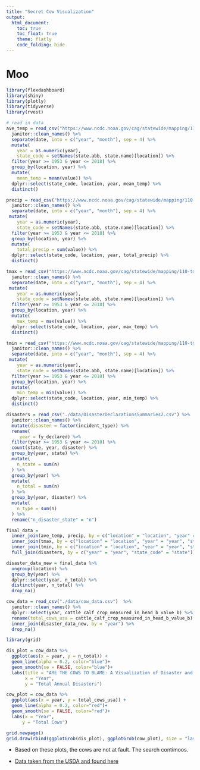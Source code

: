 ```yaml
---
title: "Secret Cow Visualization"
output: 
  html_document:
    toc: true
    toc_float: true
    theme: flatly
    code_folding: hide
---
```

# Moo

```r
library(flexdashboard)
library(shiny)
library(plotly)
library(tidyverse)
library(rvest)

# read in data
ave_temp = read_csv("https://www.ncdc.noaa.gov/cag/statewide/mapping/110-tavg.csv", skip = 3) %>% 
  janitor::clean_names() %>% 
  separate(date, into = c("year", "month"), sep = 4) %>%
  mutate(
    year = as.numeric(year), 
    state_code = setNames(state.abb, state.name)[location]) %>% 
  filter(year >= 1953 & year <= 2018) %>% 
  group_by(location, year) %>% 
  mutate(
    mean_temp = mean(value)) %>% 
  dplyr::select(state_code, location, year, mean_temp) %>% 
  distinct()

precip = read_csv("https://www.ncdc.noaa.gov/cag/statewide/mapping/110-pcp.csv", skip = 3) %>% 
  janitor::clean_names() %>% 
  separate(date, into = c("year", "month"), sep = 4) %>%
 mutate(
    year = as.numeric(year), 
    state_code = setNames(state.abb, state.name)[location]) %>% 
  filter(year >= 1953 & year <= 2018) %>% 
  group_by(location, year) %>% 
  mutate(
    total_precip = sum(value)) %>% 
  dplyr::select(state_code, location, year, total_precip) %>% 
  distinct()

tmax = read_csv("https://www.ncdc.noaa.gov/cag/statewide/mapping/110-tmax.csv", skip = 3) %>% 
  janitor::clean_names() %>% 
  separate(date, into = c("year", "month"), sep = 4) %>%
 mutate(
    year = as.numeric(year), 
    state_code = setNames(state.abb, state.name)[location]) %>% 
  filter(year >= 1953 & year <= 2018) %>% 
  group_by(location, year) %>% 
  mutate(
    max_temp = max(value)) %>% 
  dplyr::select(state_code, location, year, max_temp) %>% 
  distinct()

tmin = read_csv("https://www.ncdc.noaa.gov/cag/statewide/mapping/110-tmin.csv", skip = 3)  %>% 
  janitor::clean_names() %>% 
  separate(date, into = c("year", "month"), sep = 4) %>%
 mutate(
    year = as.numeric(year), 
    state_code = setNames(state.abb, state.name)[location]) %>% 
  filter(year >= 1953 & year <= 2018) %>% 
  group_by(location, year) %>% 
  mutate(
    min_temp = min(value)) %>% 
  dplyr::select(state_code, location, year, min_temp) %>% 
  distinct()

disasters = read_csv("./data/DisasterDeclarationsSummaries2.csv") %>% 
  janitor::clean_names() %>% 
  mutate(disaster = factor(incident_type)) %>% 
  rename(
     year = fy_declared) %>% 
  filter(year >= 1953 & year <= 2018) %>% 
  count(state, year, disaster) %>%
  group_by(year, state) %>% 
  mutate(
    n_state = sum(n)
  ) %>% 
  group_by(year) %>% 
  mutate(
    n_total = sum(n)
  ) %>% 
  group_by(year, disaster) %>% 
  mutate(
    n_type = sum(n)
  ) %>% 
  rename("n_disaster_state" = "n") 

final_data = 
  inner_join(ave_temp, precip, by = c("location" = "location", "year" = "year", "state_code" = "state_code")) %>% 
  inner_join(tmax, by = c("location" = "location", "year" = "year", "state_code" = "state_code")) %>% 
  inner_join(tmin, by = c("location" = "location", "year" = "year", "state_code" = "state_code")) %>% 
  full_join(disasters, by = c("year" = "year", "state_code" = "state"))
```

```r
disaster_data_new = final_data %>%
  ungroup(location) %>%
  group_by(year) %>%
  dplyr::select(year, n_total) %>%
  distinct(year, n_total) %>%
  drop_na()

cow_data = read_csv("./data/cow_data.csv")  %>% 
  janitor::clean_names() %>%
  dplyr::select(year, cattle_calf_crop_measured_in_head_b_value_b) %>%
  rename(total_cows_usa = cattle_calf_crop_measured_in_head_b_value_b) %>%
  inner_join(disaster_data_new, by = "year") %>%
  drop_na()
```

```r
library(grid)

dis_plot = cow_data %>%
  ggplot(aes(x = year, y = n_total)) +
  geom_line(alpha = 0.2, color="blue")+
  geom_smooth(se = FALSE, color="blue")+
  labs(title = "ARE THE COWS TO BLAME: A Visualization of Disaster and Cow Trends",
       x = "Year",
       y = "Total Annual Disasters")

cow_plot = cow_data %>%
  ggplot(aes(x = year, y = total_cows_usa)) +
  geom_line(alpha = 0.2, color="red")+
  geom_smooth(se = FALSE, color="red")+
  labs(x = "Year",
      y = "Total Cows")
```

```r
grid.newpage()
grid.draw(rbind(ggplotGrob(dis_plot), ggplotGrob(cow_plot), size = "last"))
```


* Based on these plots, the cows are not at fault. The search contimoos.

* [Data taken from the USDA and found here](https://quickstats.nass.usda.gov/results/1913D0FB-63A8-3CF5-82E8-DBD5A439C547)